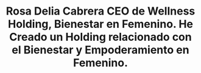 ---
title: Rosa Delia Cabrera CEO de Wellness Holding, Bienestar en Femenino. He Creado un Holding relacionado con el Bienestar y Empoderamiento en Femenino.
description: Wellness Holding - Bienestar y empoderamiento en femenino. Descubre cómo Rosa Delia Cabrera está transformando la maternidad y el bienestar femenino a través de su innovador holding empresarial.
intro: Por una Maternidad en Calma
style:
  hero_template: image
  template: full
  container: sm
  content_class: py-20 text-center
  page_class: ""
  card_template: grid
  hero_surface: surface-dark
  hero_image_opacity: ""
  nav_color: light
thumbnail: /src/assets/rosiperfil.svg
pubDate: Junio 08 2025
hero:
  media:
    thumbnail: /src/assets/perfil-fondo.svg
    aspect: 1.777
    embed: youtube
    video_id: yc32AwgNJiM
    background_image: ""
    image_opacity: "0.1"
  background: pattern
  style:
    layout: column
    background: gradient
    image_opacity: ""
    container: xl
    surface: surface-dark
  title: |
    Hola, soy Rosa Delia Cabrera CEO de Matriz Femenino
  intro: >
    Matriz Femenino es un Holding que ofrece soluciones para el empoderamiento femenino, maternidad en calma y apoyo a mujeres emprendedoras.
  buttons:
    - icon_only: false
      label: Conocer Programas
      href: "#programas"
    - icon_only: false
      label: Contactar
      color: surface-transparent
      href: "#contact"
blocks:
  - type: features
    component: Que ofrezco?
    style:
      container: lg
      block_class: py-20
    features:
      - content: >
          MasterClass exclusivas de la mano de las mejores profesionales del sector. Acceso ilimitado para aprender a tu ritmo y construir vínculos duraderos.
        icon: lucide:code
        color: surface-secondary
        title: MasterClass Especializadas
      - icon: lucide:phone
        content: >
          Mentorías personalizadas con expertas en Planificación Consciente, Nutrición Consciente e Igualdad y Bienestar. Acompañamiento individual adaptado a tus necesidades.
        color: surface-secondary
        href: ""
        title: Mentorías Personalizadas
      - color: surface-secondary
        icon: lucide:mail
        content: >
          Programa integral de 6 meses diseñado para transformar tu experiencia maternal. Herramientas prácticas para fortalecer el vínculo con tu hijx.
        title: Programa Escuela de Madres
      - icon: lucide:users
        content: >
          Comunidad privada de madres que se apoyan mutuamente. Un espacio seguro para compartir experiencias, dudas y celebrar logros en tu proceso maternal.
        color: surface-secondary
        href: ""
        title: Comunidad de Apoyo
      - href: "#"
        icon: lucide:clock
        content: >
          Adapta el programa a tu ritmo y organiza las sesiones según tu tiempo y necesidades. Acceso desde cualquier dispositivo, 24/7.
        color: surface-secondary
        title: Flexibilidad Total
      - content: >
          La comunicación es una de nuestras herramientas principales. Tendrás toda la atención debida, no estarás sola en este camino.
        color: surface-secondary
        icon: lucide:heart
        title: Acompañamiento Continuo
    content: |+
      ## ¿Qué ofrezco en mi Escuela de Madres?

  - type: text_media
    component: TextMedia
    style:
      container: md
      template: column
      reverse: true
      animate: false
      block_class: ""
      image_opacity: ""
    media:
      image_size: "66"
      thumbnail: /src/assets/perfil-fondo2.svg
      title: Maternidad Consciente
      embed: youtube
      image_opacity: ""
    content: >-
      ## **Fortalece el vínculo** con tu hijx de manera consciente


      Un programa creado por expertos, enfocado en Crear Vínculos Duraderos. Te ayudo a descubrir estrategias efectivas para conectar profundamente con tu hijo, construyendo una relación basada en el amor, la comprensión y el respeto mutuo.

  - type: text_media
    component: TextMedia
    style:
      container: lg
      template: column
      reverse: false
      animate: false
      block_class: pb-14
      image_opacity: ""
    media:
      image_size: "66"
      title: MasterClass
      aspect: 1.777
      thumbnail: /src/assets/especialistas.svg
      embed: youtube
      image_opacity: ""
    content: >
      ## **MasterClass exclusivas** con las mejores profesionales


      Tendrás acceso a las MasterClass de la mano de las mejores profesionales del sector. Contenido especializado en vínculos familiares, comunicación consciente y herramientas prácticas para tu crecimiento como madre.

  - type: text_media
    component: TextMedia
    style:
      container: lg
      template: column
      reverse: true
      animate: false
      block_class: pb-14
      image_opacity: ""
    media:
      image_size: "50"
      title: Mentorías
      aspect: 1.777
      thumbnail: /src/assets/perfil-fondo.svg
      embed: youtube
      image_opacity: ""
    content: >
      ## **Mentorías personalizadas** con expertas especializadas


      Aprende con mentorías individuales con nuestras expertas en:
      - **Planificación Consciente**: Organiza tu vida familiar de manera eficiente
      - **Nutrición Consciente**: Alimentación saludable para toda la familia  
      - **Igualdad y Bienestar**: Construye un ambiente familiar armonioso

  - type: text_media
    component: TextMedia
    style:
      container: lg
      template: column
      reverse: false
      animate: false
      block_class: pb-14
      image_opacity: ""
    media:
      image_size: "66"
      title: Flexibilidad
      aspect: 1.777
      thumbnail: /src/assets/aturitmo.svg
      embed: youtube
      image_opacity: ""
    content: >
      ## **Aprende a tu ritmo** sin presiones ni horarios fijos


      Se acabaron las excusas de "no tengo tiempo". Podrás aprender a tu ritmo, adaptar el programa a tu vida y acceder al contenido cuando mejor te convenga. El tiempo lo pones tú, nosotras ponemos las herramientas.

  - type: faq
    component: Faq
    title: Preguntas Frecuentes sobre la Escuela de Madres
    style:
      container: md
    items:
      - title: ¿Cómo funciona el programa de la Escuela de Madres?
        description: >
          El programa está diseñado para adaptarse completamente a tu ritmo. Incluye MasterClass grabadas, mentorías en vivo programadas según tu disponibilidad, comunidad privada 24/7 y material descargable.
      - title: ¿Necesito experiencia previa en coaching o desarrollo personal?
        description: >
          Para nada! El programa está diseñado para madres de todos los niveles. Solo necesitas ganas de crecer, compromiso con tu proceso y apertura para aprender nuevas herramientas.
      - title: ¿Cuánto tiempo necesito dedicar semanalmente?
        description: >
          El programa es totalmente flexible. Puedes dedicar desde 30 minutos semanales hasta varias horas, según tu disponibilidad. Lo importante es la constancia, no la cantidad de tiempo.
      - title: ¿El programa funciona para madres de niños de todas las edades?
        description: >
          Sí, nuestros enfoques están diseñados para bebés y niños pequeños (0-5 años), niños en edad escolar (6-12 años), adolescentes (13-18 años) e incluso hijos adultos.
      - title: ¿Ofrecen garantía de satisfacción?
        description: >
          Estoy tan segura de la calidad del programa que ofrezco garantía de 30 días. Si no estás completamente satisfecha, te devolvemos tu inversión sin preguntas.
      - title: ¿Puedo hablar contigo antes de tomar una decisión?
        description: >
          ¡Por supuesto! Ofrezco una sesión de descubrimiento gratuita de 30 minutos donde conocemos tu situación, identificamos desafíos y determinamos si el programa es adecuado para ti.

  - type: recentitems
    component: RecentItems
    page_type: blog
    count: 4
    style:
      container: md
      animate: true
      surface: surface-dark
    post_tag:
      - Maternidad
    title: Últimos artículos sobre Maternidad Consciente
    content: >
      Descubre contenido valioso sobre vínculos familiares, comunicación consciente y crianza respetuosa en nuestro blog.

  - type: recentitems
    component: RecentItems
    count: 6
    post_tag:
      - Testimonios
    title: Historias de Transformación Maternal
    content: "Conoce las experiencias de madres que han fortalecido el vínculo con sus hijos a través de nuestro programa.\n\n\n"
    style:
      surface: surface-base

  - type: popup
    component: AnnoyingPopup
    timing:
      delay: 3
      duration: 10
      on_load: false
    content: |
      ## ¿Lista para empoderarte?

      Agenda tu sesión de descubrimiento gratuita y comienza tu transformación maternal hoy mismo.
    code: VINCULO-MATERNAL
    style:
      surface: surface-dark
    media:
      thumbnail: /src/assets/perfil-fondo.svg
      image_opacity: "0.3"
    buttons:
      - icon_only: false
        label: Sesión Gratuita
        href: /contacto
    link: popup-maternidad

  - type: text_media
    component: TextMedia
    style:
      container: none
      template: banner
      reverse: true
      animate: true
      block_class: my-0
      image_opacity: ""
    content: >
      ## Comienza tu transformación maternal hoy


      ¿Lista para construir una relación más profunda con tu hijx? Contáctame y descubre cómo la Escuela de Madres puede acompañarte en este hermoso camino.
    media:
      thumbnail: /src/assets/popups.jpeg
      aspect: ""
      image_size: ""
      title: Transformación Maternal
      embed: youtube
      image_opacity: "0.5"
    buttons:
      - icon_only: false
        label: Unirme a la Escuela
        href: "#contact"
        icon: lucide:shopping-cart
        color: surface-primary
    block_class: py-20 text-center
  
og_image: "/src/assets/og_image_starfunnel.jpg"
---